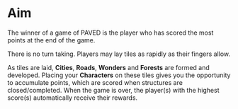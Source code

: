 # Aim

The winner of a game of PAVED is the player who has scored the most points at the end of the game. 

There is no turn taking. Players may lay tiles as rapidly as their fingers allow. 

As tiles are laid, **Cities**, **Roads**, **Wonders** and **Forests** are formed and developed. Placing your **Characters** on these tiles gives you the opportunity to accumulate points, which are scored when structures are closed/completed. When the game is over, the player(s) with the highest score(s) automatically receive their rewards.
